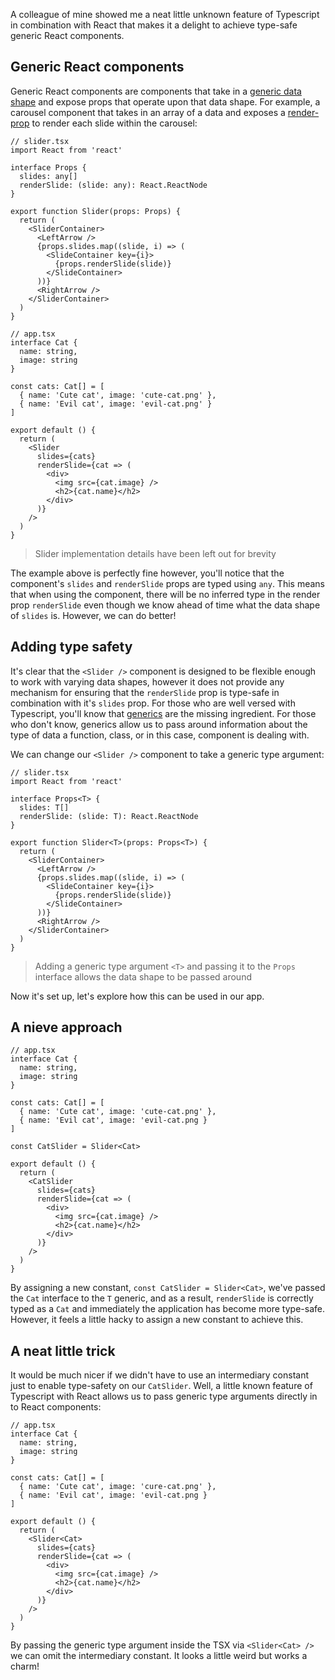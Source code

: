 A colleague of mine showed me a neat little unknown feature of Typescript in combination with React that makes it a delight to achieve type-safe generic React components.

## Generic React components

Generic React components are components that take in a [generic data shape](https://www.typescriptlang.org/docs/handbook/generics.html) and expose props that operate upon that data shape. For example, a carousel component that takes in an array of a data and exposes a [render-prop](https://reactjs.org/docs/render-props.html) to render each slide within the carousel:

```tsx
// slider.tsx
import React from 'react'

interface Props {
  slides: any[]
  renderSlide: (slide: any): React.ReactNode
}

export function Slider(props: Props) {
  return (
    <SliderContainer>
      <LeftArrow />
      {props.slides.map((slide, i) => (
        <SlideContainer key={i}>
          {props.renderSlide(slide)}
        </SlideContainer>
      ))}
      <RightArrow />
    </SliderContainer>
  )
}

// app.tsx
interface Cat {
  name: string,
  image: string
}

const cats: Cat[] = [
  { name: 'Cute cat', image: 'cute-cat.png' },
  { name: 'Evil cat', image: 'evil-cat.png' }
]

export default () {
  return (
    <Slider
      slides={cats}
      renderSlide={cat => (
        <div>
          <img src={cat.image} />
          <h2>{cat.name}</h2>
        </div>
      )}
    />
  )
}
```

> Slider implementation details have been left out for brevity

The example above is perfectly fine however, you'll notice that the component's `slides` and `renderSlide` props are typed using `any`. This means that when using the component, there will be no inferred type in the render prop `renderSlide` even though we know ahead of time what the data shape of `slides` is. However, we can do better!

## Adding type safety

It's clear that the `<Slider />` component is designed to be flexible enough to work with varying data shapes, however it does not provide any mechanism for ensuring that the `renderSlide` prop is type-safe in combination with it's `slides` prop. For those who are well versed with Typescript, you'll know that [generics](https://www.typescriptlang.org/docs/handbook/generics.html) are the missing ingredient. For those who don't know, generics allow us to pass around information about the type of data a function, class, or in this case, component is dealing with.

We can change our `<Slider />` component to take a generic type argument:

```tsx
// slider.tsx
import React from 'react'

interface Props<T> {
  slides: T[]
  renderSlide: (slide: T): React.ReactNode
}

export function Slider<T>(props: Props<T>) {
  return (
    <SliderContainer>
      <LeftArrow />
      {props.slides.map((slide, i) => (
        <SlideContainer key={i}>
          {props.renderSlide(slide)}
        </SlideContainer>
      ))}
      <RightArrow />
    </SliderContainer>
  )
}
```

> Adding a generic type argument `<T>` and passing it to the `Props` interface allows the data shape to be passed around

Now it's set up, let's explore how this can be used in our app.

## A nieve approach

```tsx
// app.tsx
interface Cat {
  name: string,
  image: string
}

const cats: Cat[] = [
  { name: 'Cute cat', image: 'cute-cat.png' },
  { name: 'Evil cat', image: 'evil-cat.png }
]

const CatSlider = Slider<Cat>

export default () {
  return (
    <CatSlider
      slides={cats}
      renderSlide={cat => (
        <div>
          <img src={cat.image} />
          <h2>{cat.name}</h2>
        </div>
      )}
    />
  )
}
```

By assigning a new constant, `const CatSlider = Slider<Cat>`, we've passed the `Cat` interface to the `T` generic, and as a result, `renderSlide` is correctly typed as a `Cat` and immediately the application has become more type-safe. However, it feels a little hacky to assign a new constant to achieve this.

## A neat little trick

It would be much nicer if we didn't have to use an intermediary constant just to enable type-safety on our `CatSlider`. Well, a little known feature of Typescript with React allows us to pass generic type arguments directly in to React components:

```tsx
// app.tsx
interface Cat {
  name: string,
  image: string
}

const cats: Cat[] = [
  { name: 'Cute cat', image: 'cure-cat.png' },
  { name: 'Evil cat', image: 'evil-cat.png }
]

export default () {
  return (
    <Slider<Cat>
      slides={cats}
      renderSlide={cat => (
        <div>
          <img src={cat.image} />
          <h2>{cat.name}</h2>
        </div>
      )}
    />
  )
}
```

By passing the generic type argument inside the TSX via `<Slider<Cat> />` we can omit the intermediary constant. It looks a little weird but works a charm!
